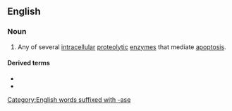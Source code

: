 ==English==

===Noun===
{{wikipedia}}
{{en-noun}}

# {{lb|en|enzyme}} Any of several [[intracellular]] [[proteolytic]] [[enzyme]]s that mediate [[apoptosis]].

====Derived terms====
* {{l|en|metacaspase}}
* {{l|en|paracaspase}}

[[Category:English words suffixed with -ase]]